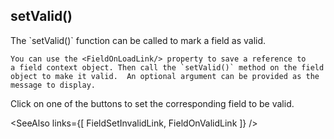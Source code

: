 
<h2 className="font-mono">setValid()</h2>
<Split>
  <div>
    The `setValid()` function can be called to mark a field as valid.

    You can use the <FieldOnLoadLink/> property to save a reference to
    a field context object. Then call the `setValid()` method on the field
    object to make it valid.  An optional argument can be provided as the
    message to display.
  </div>
  <TryItOut>
    Click on one of the buttons to set the corresponding field to be valid.
  </TryItOut>
</Split>

<Example
  Component={SetValid}
  code={SetValidSrc}
  caption="setFocus()"
  highlightLines="29,37"
  expand
/>

<SeeAlso
  links={[
    FieldSetInvalidLink,
    FieldOnValidLink
  ]}
/>
